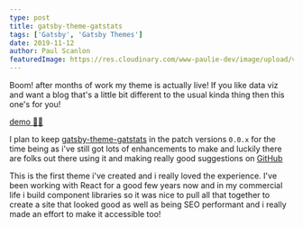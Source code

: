 ```yaml
---
type: post
title: gatsby-theme-gatstats
tags: ['Gatsby', 'Gatsby Themes']
date: 2019-11-12
author: Paul Scanlon
featuredImage: https://res.cloudinary.com/www-paulie-dev/image/upload/v1595915558/paulie.dev/2019/11/12/gatstats_1080x608_dziiss.jpg
---
```


Boom! after months of work my theme is actually live! If you like data viz and want a blog that's a little bit different
to the usual kinda thing then this one's for you!

[demo 🤷‍♂️](https://gatsby-theme-gatstats.netlify.com/)

I plan to keep [gatsby-theme-gatstats](https://gatsby-theme-gatstats.netlify.com/) in the patch versions `0.0.x` for the
time being as i've still got lots of enhancements to make and luckily there are folks out there using it and making
really good suggestions on [GitHub](https://github.com/PaulieScanlon/gatsby-theme-gatstats/issues)

This is the first theme i've created and i really loved the experience. I've been working with React for a good few
years now and in my commercial life i build component libraries so it was nice to pull all that together to create a
site that looked good as well as being SEO performant and i really made an effort to make it accessible too!

<Tweet tweetLink="pauliescanlon/status/1201514996838141952" />
